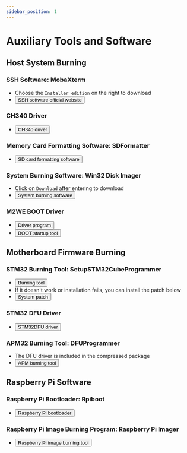 ```yaml
---
sidebar_position: 1
---
```



# Auxiliary Tools and Software

## **Host System Burning**

### SSH Software: MobaXterm
* Choose the `Installer edition` on the right to download
* <Button variant="contained" disableElevation href="https://mobaxterm.mobatek.net/download-home-edition.html">SSH software official website</Button>

### CH340 Driver
* <Button variant="contained" disableElevation href="https://cdn.mellow.klipper.cn/EXE/CH340.zip">CH340 driver</Button>

### Memory Card Formatting Software: SDFormatter
* <Button variant="contained" disableElevation href="https://www.waveshare.net/w/upload/d/d7/Panasonic_SDFormatter.zip">SD card formatting software</Button>

### System Burning Software: Win32 Disk Imager
* Click on `Download` after entering to download
* <Button variant="contained" disableElevation href="https://sourceforge.net/projects/win32diskimager/">System burning software</Button>

### M2WE BOOT Driver
* <Button variant="contained" disableElevation href="https://cdn.mellow.klipper.cn/Utils/zadig-2.7.exe">Driver program</Button>
* <Button variant="contained" disableElevation href="https://cdn.mellow.klipper.cn/Utils/FLY-BOOT-Setup.msi">BOOT startup tool</Button>

## **Motherboard Firmware Burning**

### STM32 Burning Tool: SetupSTM32CubeProgrammer
* <Button variant="contained" disableElevation href="https://cdn.mellow.klipper.cn/EXE/SetupSTM32CubeProgrammer_win64.zip">Burning tool</Button>
* If it doesn't work or installation fails, you can install the patch below
* <Button variant="contained" disableElevation href="https://cdn.mellow.klipper.cn/EXE/%E5%BE%AE%E8%BD%AF%E5%B8%B8%E7%94%A8%E8%BF%90%E8%A1%8C%E5%BA%93%E5%90%88%E9%9B%86.zip">System patch</Button>

### STM32 DFU Driver
* <Button variant="contained" disableElevation href="https://cdn.mellow.klipper.cn/EXE/STM32DFU.zip">STM32DFU driver</Button>

### APM32 Burning Tool: DFUProgrammer
* The DFU driver is included in the compressed package
* <Button variant="contained" disableElevation href="https://cdn.mellow.klipper.cn/EXE/DFUProgrammer.zip">APM burning tool</Button>

## **Raspberry Pi Software**

### Raspberry Pi Bootloader: Rpiboot
* <Button variant="contained" disableElevation href="https://files.waveshare.net/wiki/w/upload/f/f3/Rpiboot_setup.zip">Raspberry Pi bootloader</Button>

### Raspberry Pi Image Burning Program: Raspberry Pi Imager
* <Button variant="contained" disableElevation href="https://www.raspberrypi.com/software/">Raspberry Pi image burning tool</Button>